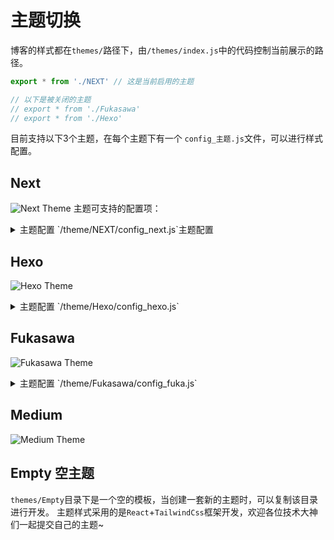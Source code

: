 # 主题切换
博客的样式都在`themes/`路径下，由`/themes/index.js`中的代码控制当前展示的路径。

```javascript
export * from './NEXT' // 这是当前启用的主题

// 以下是被关闭的主题
// export * from './Fukasawa'
// export * from './Hexo'
```


目前支持以下3个主题，在每个主题下有一个 `config_主题.js`文件，可以进行样式配置。
## Next
![Next Theme](/demo.png)
主题可支持的配置项：
<details>
<summary>主题配置 `/theme/NEXT/config_next.js`主题配置</summary>

```javascript
const CONFIG_NEXT = {

  HOME_BANNER: false, // 首页是否显示大图及标语 [true,false]
  HOME_BANNER_Strings: ['Hi，我是一个程序员', 'Hi，我是一个打工人', 'Hi，我是一个干饭人', '欢迎来到我的博客🎉'], // 首页大图标语文字
  HOME_BANNER_IMAGE: './bg_image.jpg', // 背景图地址

  NAV_TYPE: 'normal', // ['fixed','autoCollapse','normal'] 分别是固定屏幕顶部、屏幕顶部自动折叠，不固定

  POST_LIST_TYPE: 'page', // ['page','scroll] 文章列表样式:页码分页、单页滚动加载
  POST_LIST_COVER: false, // 文章列表显示封面图
  POST_LIST_PREVIEW: true, // 显示文章预览
  POST_LIST_SUMMARY: false, // 显示用户自定义摘要，有预览时优先只展示预览

  // 右侧组件
  RIGHT_BAR: false, // 是否显示右侧栏
  RIGHT_LATEST_POSTS: false, // 右侧栏最新文章
  RIGHT_CATEGORY_LIST: false, // 右侧边栏文章分类列表
  RIGHT_TAG_LIST: false, // 右侧边栏标签分类列表
  RIGHT_AD: false, // 右侧广告

  // 菜单
  MENU_ABOUT: false, // 显示关于
  MENU_CATEGORY: true, // 显示分类
  MENU_TAG: true, // 显示标签
  MENU_ARCHIVE: true, // 显示归档
  MENU_SEARCH: true, // 显示搜索

  // 悬浮挂件
  WIDGET_PET: false, // 是否显示宠物挂件
  WIDGET_PET_LINK: 'https://cdn.jsdelivr.net/npm/live2d-widget-model-wanko@1.0.5/assets/wanko.model.json', // 挂件模型地址 @see https://github.com/xiazeyu/live2d-widget-models
  WIDGET_TO_TOP: true, // 是否显示回顶
  WIDGET_TO_BOTTOM: false, // 显示回底
  WIDGET_DARK_MODE: false, // 显示日间/夜间模式切换
  WIDGET_TOC: true, // 移动端显示悬浮目录

  ARTICLE_SHARE: false, // 文章分享功能
  ARTICLE_RELATE_POSTS: true, // 相关文章推荐
  ARTICLE_COPYRIGHT: true // 文章版权声明

}

export default CONFIG_NEXT
```
</details>


## Hexo
![Hexo Theme](/theme-hexo.png)

<details>
<summary>主题配置 `/theme/Hexo/config_hexo.js`</summary>


```javascript
const CONFIG_HEXO = {
  HOME_BANNER_ENABLE: true,
  HOME_BANNER_GREETINGS: ['Hi，我是一个程序员', 'Hi，我是一个打工人', 'Hi，我是一个干饭人', '欢迎来到我的博客🎉'], // 首页大图标语文字
  HOME_BANNER_IMAGE: './bg_image.jpg', // see /public/bg_image.jpg

  // 菜单
  MENU_ABOUT: false, // 显示关于
  MENU_CATEGORY: true, // 显示分类
  MENU_TAG: true, // 显示标签
  MENU_ARCHIVE: true, // 显示归档
  MENU_SEARCH: true, // 显示搜索

  POST_LIST_COVER: true, // 文章封面
  POST_LIST_SUMMARY: true, // 文章摘要
  POST_LIST_PREVIEW: false, // 读取文章预览
  NAV_TYPE: 'autoCollapse', // ['fixed','autoCollapse','normal'] 分别是固定屏幕顶部、屏幕顶部自动折叠，不固定

  WIDGET_TO_TOP: true,
  WIDGET_TOC: true // 移动端悬浮目录
}
export default CONFIG_HEXO
```
</details>

## Fukasawa

![Fukasawa Theme](/theme-fukasawa.png)

<details>
<summary>主题配置 `/theme/Fukasawa/config_fuka.js`</summary>


```javascript
const FUKA_CONFIG = {

  POST_LIST_COVER: true, // 文章列表显示图片封面
  POST_LIST_PREVIEW: false, // 显示文章预览

  // 菜单
  MENU_ABOUT: true, // 显示关于
  MENU_CATEGORY: true, // 显示分类
  MENU_TAG: true, // 显示标签
  MENU_ARCHIVE: true, // 显示归档
  MENU_SEARCH: true // 显示搜索

}
export default FUKA_CONFIG
```

</details>


## Medium
![Medium Theme](/theme-medium.png)


## Empty 空主题
`themes/Empty`目录下是一个空的模板，当创建一套新的主题时，可以复制该目录进行开发。
主题样式采用的是`React`+`TailwindCss`框架开发，欢迎各位技术大神们一起提交自己的主题~

